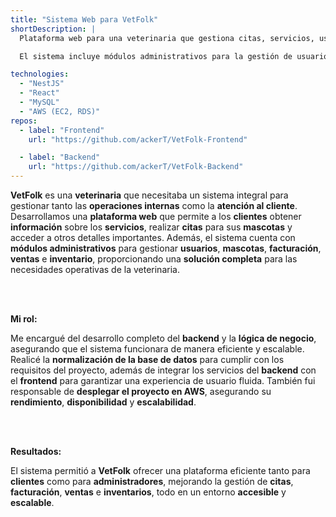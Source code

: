 ```yaml
---
title: "Sistema Web para VetFolk"
shortDescription: |
  Plataforma web para una veterinaria que gestiona citas, servicios, usuarios, facturación e inventarios.

  El sistema incluye módulos administrativos para la gestión de usuarios, mascotas, ventas e inventarios, mejorando la experiencia tanto para clientes como para administradores.

technologies:
  - "NestJS"
  - "React"
  - "MySQL"
  - "AWS (EC2, RDS)"
repos: 
  - label: "Frontend"
    url: "https://github.com/ackerT/VetFolk-Frontend"

  - label: "Backend"
    url: "https://github.com/ackerT/VetFolk-Backend"
---
```



**VetFolk** es una **veterinaria** que necesitaba un sistema integral para gestionar tanto las **operaciones internas** como la **atención al cliente**. Desarrollamos una **plataforma web** que permite a los **clientes** obtener **información** sobre los **servicios**, realizar **citas** para sus **mascotas** y acceder a otros detalles importantes. Además, el sistema cuenta con **módulos administrativos** para gestionar **usuarios**, **mascotas**, **facturación**, **ventas** e **inventario**, proporcionando una **solución completa** para las necesidades operativas de la veterinaria.

<br /><br />

**Mi rol:**

Me encargué del desarrollo completo del **backend** y la **lógica de negocio**, asegurando que el sistema funcionara de manera eficiente y escalable. Realicé la **normalización de la base de datos** para cumplir con los requisitos del proyecto, además de integrar los servicios del **backend** con el **frontend** para garantizar una experiencia de usuario fluida. También fui responsable de **desplegar el proyecto en AWS**, asegurando su **rendimiento**, **disponibilidad** y **escalabilidad**.

<br /><br />


**Resultados:**

El sistema permitió a **VetFolk** ofrecer una plataforma eficiente tanto para **clientes** como para **administradores**, mejorando la gestión de **citas**, **facturación**, **ventas** e **inventarios**, todo en un entorno **accesible** y **escalable**.
